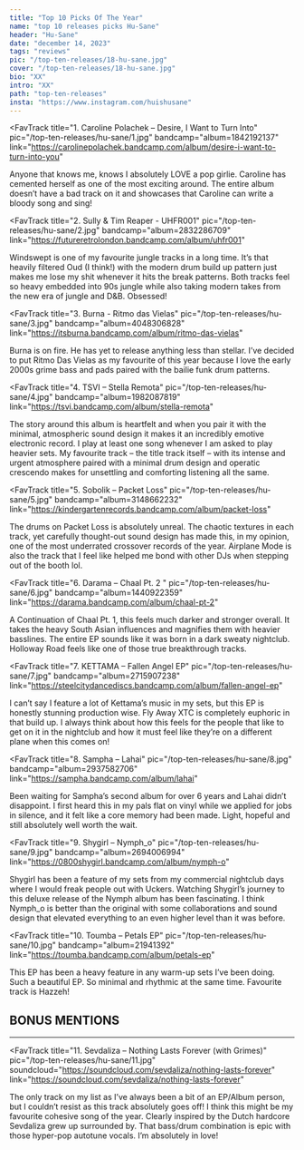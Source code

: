 ---
title: "Top 10 Picks Of The Year"
name: "top 10 releases picks Hu-Sane"
header: "Hu-Sane"
date: "december 14, 2023"
tags: "reviews"
pic: "/top-ten-releases/18-hu-sane.jpg"
cover: "/top-ten-releases/18-hu-sane.jpg"
bio: "XX"
intro: "XX"
path: "top-ten-releases"
insta: "https://www.instagram.com/huishusane"
---

<FavTrack
  title="1. Caroline Polachek – Desire, I Want to Turn Into"
  pic="/top-ten-releases/hu-sane/1.jpg"
  bandcamp="album=1842192137"
  link="https://carolinepolachek.bandcamp.com/album/desire-i-want-to-turn-into-you"
>
  Anyone that knows me, knows I absolutely LOVE a pop girlie. Caroline has cemented herself as one
  of the most exciting around. The entire album doesn’t have a bad track on it and showcases that
  Caroline can write a bloody song and sing!
</FavTrack>

<FavTrack
  title="2. Sully & Tim Reaper - UHFR001"
  pic="/top-ten-releases/hu-sane/2.jpg"
  bandcamp="album=2832286709"
  link="https://futureretrolondon.bandcamp.com/album/uhfr001"
>
  Windswept is one of my favourite jungle tracks in a long time. It’s that heavily filtered Oud (I
  think!) with the modern drum build up pattern just makes me lose my shit whenever it hits the
  break patterns. Both tracks feel so heavy embedded into 90s jungle while also taking modern takes
  from the new era of jungle and D&B. Obsessed!
</FavTrack>

<FavTrack
  title="3. Burna - Ritmo das Vielas"
  pic="/top-ten-releases/hu-sane/3.jpg"
  bandcamp="album=4048306828"
  link="https://itsburna.bandcamp.com/album/ritmo-das-vielas"
>
  Burna is on fire. He has yet to release anything less than stellar. I’ve decided to put Ritmo Das
  Vielas as my favourite of this year because I love the early 2000s grime bass and pads paired with
  the bailie funk drum patterns.
</FavTrack>

<FavTrack
  title="4. TSVI – Stella Remota"
  pic="/top-ten-releases/hu-sane/4.jpg"
  bandcamp="album=1982087819"
  link="https://tsvi.bandcamp.com/album/stella-remota"
>
  The story around this album is heartfelt and when you pair it with the minimal, atmospheric sound
  design it makes it an incredibly emotive electronic record. I play at least one song whenever I am
  asked to play heavier sets. My favourite track – the title track itself – with its intense and
  urgent atmosphere paired with a minimal drum design and operatic crescendo makes for unsettling
  and comforting listening all the same.
</FavTrack>

<FavTrack
  title="5. Sobolik – Packet Loss"
  pic="/top-ten-releases/hu-sane/5.jpg"
  bandcamp="album=3148662232"
  link="https://kindergartenrecords.bandcamp.com/album/packet-loss"
>
  The drums on Packet Loss is absolutely unreal. The chaotic textures in each track, yet carefully
  thought-out sound design has made this, in my opinion, one of the most underrated crossover
  records of the year. Airplane Mode is also the track that I feel like helped me bond with other
  DJs when stepping out of the booth lol.
</FavTrack>

<FavTrack
  title="6. Darama – Chaal Pt. 2 "
  pic="/top-ten-releases/hu-sane/6.jpg"
  bandcamp="album=1440922359"
  link="https://darama.bandcamp.com/album/chaal-pt-2"
>
  A Continuation of Chaal Pt. 1, this feels much darker and stronger overall. It takes the heavy
  South Asian influences and magnifies them with heavier basslines. The entire EP sounds like it was
  born in a dark sweaty nightclub. Holloway Road feels like one of those true breakthrough tracks.
</FavTrack>

<FavTrack
  title="7. KETTAMA – Fallen Angel EP"
  pic="/top-ten-releases/hu-sane/7.jpg"
  bandcamp="album=2715907238"
  link="https://steelcitydancediscs.bandcamp.com/album/fallen-angel-ep"
>
  I can’t say I feature a lot of Kettama’s music in my sets, but this EP is honestly stunning
  production wise. Fly Away XTC is completely euphoric in that build up. I always think about how
  this feels for the people that like to get on it in the nightclub and how it must feel like
  they’re on a different plane when this comes on!
</FavTrack>

<FavTrack
  title="8. Sampha – Lahai"
  pic="/top-ten-releases/hu-sane/8.jpg"
  bandcamp="album=2937582706"
  link="https://sampha.bandcamp.com/album/lahai"
>
  Been waiting for Sampha’s second album for over 6 years and Lahai didn’t disappoint. I first heard
  this in my pals flat on vinyl while we applied for jobs in silence, and it felt like a core memory
  had been made. Light, hopeful and still absolutely well worth the wait.
</FavTrack>

<FavTrack
  title="9. Shygirl – Nymph_o"
  pic="/top-ten-releases/hu-sane/9.jpg"
  bandcamp="album=2694006994"
  link="https://0800shygirl.bandcamp.com/album/nymph-o"
>
  Shygirl has been a feature of my sets from my commercial nightclub days where I would freak people
  out with Uckers. Watching Shygirl’s journey to this deluxe release of the Nymph album has been
  fascinating. I think Nymph_o is better than the original with some collaborations and sound design
  that elevated everything to an even higher level than it was before.
</FavTrack>

<FavTrack
  title="10. Toumba – Petals EP"
  pic="/top-ten-releases/hu-sane/10.jpg"
  bandcamp="album=21941392"
  link="https://toumba.bandcamp.com/album/petals-ep"
>
  This EP has been a heavy feature in any warm-up sets I’ve been doing. Such a beautiful EP. So
  minimal and rhythmic at the same time. Favourite track is Hazzeh!
</FavTrack>

<h2>BONUS MENTIONS</h2>

<hr />

<FavTrack
  title="11. Sevdaliza – Nothing Lasts Forever (with Grimes)"
  pic="/top-ten-releases/hu-sane/11.jpg"
  soundcloud="https://soundcloud.com/sevdaliza/nothing-lasts-forever"
  link="https://soundcloud.com/sevdaliza/nothing-lasts-forever"
>
  The only track on my list as I’ve always been a bit of an EP/Album person, but I couldn’t resist
  as this track absolutely goes off! I think this might be my favourite cohesive song of the year.
  Clearly inspired by the Dutch hardcore Sevdaliza grew up surrounded by. That bass/drum combination
  is epic with those hyper-pop autotune vocals. I’m absolutely in love!
</FavTrack>
